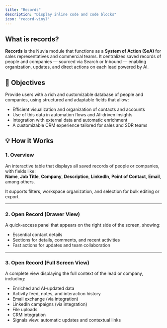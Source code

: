 ```yaml
---
title: "Records"
description: "Display inline code and code blocks"
icon: "record-vinyl"
---
```


## What is records?

**Records** is the Nuvia module that functions as a **System of Action (SoA)** for sales representatives and commercial teams. It centralizes saved records of people and companies — sourced via Search or Inbound — enabling organization, updates, and direct actions on each lead powered by AI.

## 🎯 Objectives

Provide users with a rich and customizable database of people and companies, using structured and adaptable fields that allow:

- Efficient visualization and organization of contacts and accounts
- Use of this data in automation flows and AI-driven insights
- Integration with external data and automatic enrichment
- A customizable CRM experience tailored for sales and SDR teams

## 💡 How it Works

### 1. Overview

An interactive table that displays all saved records of people or companies, with fields like:\
**Name**, **Job Title**, **Company**, **Description**, **LinkedIn**, **Point of Contact**, **Email**, among others.

It supports filters, workspace organization, and selection for bulk editing or export.

---

### 2. Open Record (Drawer View)

A quick-access panel that appears on the right side of the screen, showing:

- Essential contact details
- Sections for details, comments, and recent activities
- Fast actions for updates and team collaboration

---

### 3. Open Record (Full Screen View)

A complete view displaying the full context of the lead or company, including:

- Enriched and AI-updated data
- Activity feed, notes, and interaction history
- Email exchange (via integration)
- LinkedIn campaigns (via integration)
- File uploads
- CRM integration
- Signals view: automatic updates and contextual links